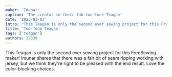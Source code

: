 ```yaml
---
maker: 'Imunar'
caption: 'The creator in their fab two-tone Teagan'
date: '2023-03-03'
intro: "This Teagan is only the second ever sewing project for this FreeSewing maker! Imunar shares that there was a fair bit of seam ripping working with jersey, but we think they're right to be pleased with the end result. Love the color-blocking choices."
title: 'Two-Tone Teagan'
tags: ['teagan']
authors: 32339
---
```


<!-- truncate -->

This Teagan is only the second ever sewing project for this FreeSewing maker! Imunar shares that there was a fair bit of seam ripping working with jersey, but we think they're right to be pleased with the end result. Love the color-blocking choices.
